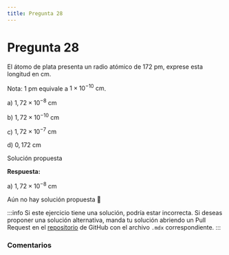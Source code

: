 ```yaml
---
title: Pregunta 28
---
```



# Pregunta 28

<div className="exercise">
El átomo de plata presenta un radio atómico de 172 pm, exprese esta longitud en cm.

Nota: 1 pm equivale a $1 \times 10^{-10} \mathrm{~cm}$.

a) $1,72 \times 10^{-8} \mathrm{~cm}$

b) $1,72 \times 10^{-10} \mathrm{~cm}$

c) $1,72 \times 10^{-7} \mathrm{~cm}$

d) $0,172 \mathrm{~cm}$
</div>

<MDXDetails>
<summary>Solución propuesta</summary>

<div className="exercise">

**Respuesta:**

a) $1,72 \times 10^{-8} \mathrm{~cm}$

Aún no hay solución propuesta 🥲
</div>

:::info
Si este ejercicio tiene una solución, podría estar incorrecta. Si deseas proponer una solución alternativa, manda tu solución abriendo
un Pull Request en el [repositorio](https://github.com/crow-rojas/apuntes-fundamentals/pulls) de GitHub con el archivo
`.mdx` correspondiente.
:::

</MDXDetails>

### Comentarios

<Disqus
  url="https://crow-rojas.github.io/apuntes-fundamentals/docs/science/chemistry/exercises/2023-2/p28"
  identifier="docs/science/chemistry/exercises/2023-2/p28"
  title="2023-2 Quimica - Pregunta 28"
/>
